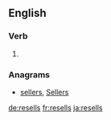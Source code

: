 ==English==

===Verb===
{{head|en}}

# {{en-third-person singular of|resell}}

===Anagrams===
* [[sellers#English|sellers]], [[Sellers#English|Sellers]]

[[de:resells]]
[[fr:resells]]
[[ja:resells]]